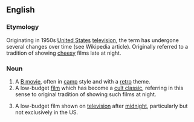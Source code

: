 {{wikipedia}}
==English==
===Etymology===
Originating in 1950s [[United States]] [[television]], the term has undergone several changes over time (see Wikipedia article). Originally referred to a tradition of showing [[cheesy]] films late at night.

===Noun===
{{en-noun}}
#A [[B movie]], often in [[camp]] style and with a [[retro]] theme.
#A low-budget [[film]] which has become a [[cult classic]], referring in this sense to original tradition of showing such films at night.
#{{dated}} A low-budget film shown on [[television]] after [[midnight]], particularly but not exclusively in the US.